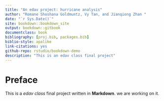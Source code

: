```yaml
--- 
title: "An edav project: hurricane analysis"
author: "Romane Shoshana Goldmuntz, Vy Tan, and Jianqiong Zhan "
date: "`r Sys.Date()`"
site: bookdown::bookdown_site
output: bookdown::gitbook
documentclass: book
bibliography: [proj.bib, packages.bib]
biblio-style: apalike
link-citations: yes
github-repo: rstudio/bookdown-demo
description: "This is an edav class final project"
---
```


# Preface

This is a _edav class_ final project written in **Markdown**. we are working on it.

